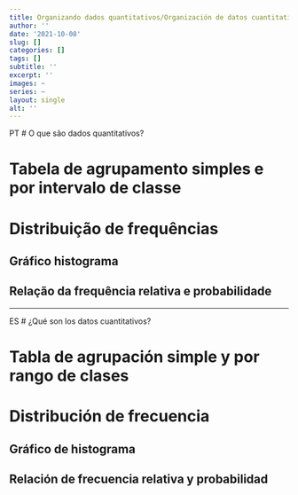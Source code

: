 ```yaml
---
title: Organizando dados quantitativos/Organización de datos cuantitativos
author: ''
date: '2021-10-08'
slug: []
categories: []
tags: []
subtitle: ''
excerpt: ''
images: ~
series: ~
layout: single
alt: ''
---
```


PT
# O que são dados quantitativos?

# Tabela de agrupamento simples e por intervalo de classe 

# Distribuição de frequências

## Gráfico histograma

## Relação da frequência relativa e probabilidade

------------------------------------------

ES
# ¿Qué son los datos cuantitativos?

# Tabla de agrupación simple y por rango de clases

# Distribución de frecuencia

## Gráfico de histograma

## Relación de frecuencia relativa y probabilidad